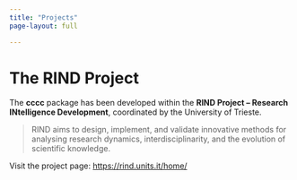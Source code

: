 ```yaml
---
title: "Projects"
page-layout: full

---
```


# The RIND Project

The **cccc** package has been developed within the **RIND Project – Research INtelligence Development**, coordinated by the University of Trieste.

> RIND aims to design, implement, and validate innovative methods for analysing research dynamics, interdisciplinarity, and the evolution of scientific knowledge.

Visit the project page: [https://rind.units.it/home/](https://rind.units.it/home/)
